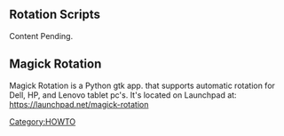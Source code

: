 == Rotation Scripts ==
Content Pending.

== Magick Rotation ==
Magick Rotation is a Python gtk app. that supports automatic rotation for Dell, HP, and Lenovo tablet pc's.  It's located on Launchpad at:  https://launchpad.net/magick-rotation

[[Category:HOWTO]]